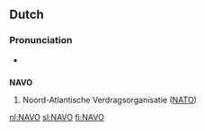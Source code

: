 {{also|navo}}
==Dutch==
{{wikipedia|Noord-Atlantische Verdragsorganisatie|lang=nl}}

===Pronunciation===
* {{audio|Nl-NAVO.ogg|Audio|lang=nl}}

==={{acronym-old|nl}}===
'''NAVO'''
# Noord-Atlantische Verdragsorganisatie ([[NATO]])

[[nl:NAVO]]
[[sl:NAVO]]
[[fi:NAVO]]
